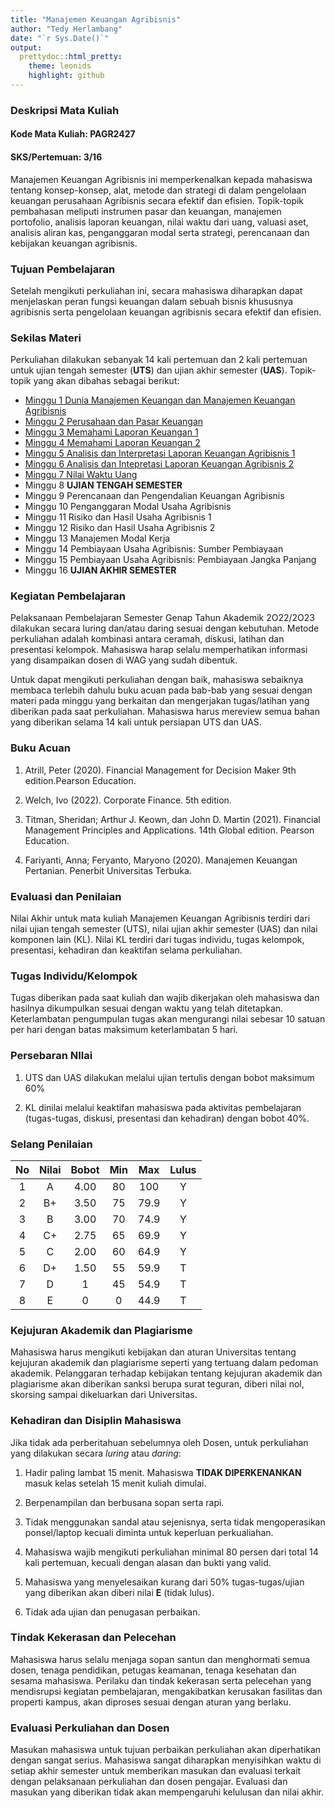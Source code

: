 ```yaml
---
title: "Manajemen Keuangan Agribisnis"
author: "Tedy Herlambang"
date: "`r Sys.Date()`"
output:
  prettydoc::html_pretty:
    theme: leonids
    highlight: github
---
```


### Deskripsi Mata Kuliah

#### Kode Mata Kuliah: PAGR2427
#### SKS/Pertemuan: 3/16

Manajemen Keuangan Agribisnis ini memperkenalkan kepada mahasiswa tentang konsep-konsep, alat, metode dan strategi di dalam pengelolaan keuangan perusahaan Agribisnis secara efektif dan efisien. Topik-topik pembahasan meliputi instrumen pasar dan keuangan, manajemen portofolio, analisis laporan keuangan, nilai waktu dari uang, valuasi aset, analisis aliran kas, penganggaran modal serta strategi, perencanaan dan kebijakan keuangan agribisnis.   

### Tujuan Pembelajaran

Setelah mengikuti perkuliahan ini, secara mahasiswa diharapkan dapat menjelaskan  peran fungsi keuangan dalam sebuah bisnis khususnya agribisnis serta pengelolaan keuangan agribisnis secara efektif dan efisien.  

### Sekilas Materi

Perkuliahan dilakukan sebanyak 14 kali pertemuan dan 2 kali pertemuan untuk
ujian tengah semester (**UTS**) dan ujian akhir semester (**UAS**). Topik-topik yang akan dibahas sebagai berikut:


* [Minggu 1 Dunia Manajemen Keuangan dan Manajemen Keuangan Agribisnis]()
* [Minggu 2 Perusahaan dan Pasar Keuangan]((https://bangtedy.github.io/menkeu23/materi/minggu2#1))
* [Minggu 3 Memahami Laporan Keuangan 1]((https://bangtedy.github.io/menkeu23/materi/minggu3#1))
* [Minggu 4 Memahami Laporan Keuangan 2]((https://bangtedy.github.io/menkeu23/materi/minggu4#1))
* [Minggu 5 Analisis dan Interpretasi Laporan Keuangan Agribisnis 1]((https://bangtedy.github.io/menkeu23/materi/minggu4#1))
* [Minggu 6 Analisis dan Intepretasi Laporan Keuangan Agribisnis 2]((https://bangtedy.github.io/menkeu23/materi/minggu5#1))
* [Minggu 7 Nilai Waktu Uang ]((https://bangtedy.github.io/menkeu23/materi/minggu6#1))
* Minggu 8 **UJIAN TENGAH SEMESTER**
* Minggu 9 Perencanaan dan Pengendalian Keuangan Agribisnis
* Minggu 10 Penganggaran Modal Usaha Agribisnis
* Minggu 11 Risiko dan Hasil Usaha Agribisnis 1
* Minggu 12 Risiko dan Hasil Usaha Agribisnis 2
* Minggu 13 Manajemen Modal Kerja
* Minggu 14 Pembiayaan Usaha Agribisnis: Sumber Pembiayaan
* Minggu 15 Pembiayaan Usaha Agribisnis: Pembiayaan Jangka Panjang
* Minggu 16 **UJIAN AKHIR SEMESTER**


### Kegiatan Pembelajaran

Pelaksanaan Pembelajaran Semester Genap Tahun Akademik 2O22/2O23 dilakukan secara luring dan/atau daring sesuai dengan kebutuhan. Metode perkuliahan adalah kombinasi antara ceramah, diskusi, latihan dan presentasi kelompok. Mahasiswa harap selalu memperhatikan informasi yang disampaikan dosen di WAG yang sudah dibentuk. 

Untuk dapat mengikuti perkuliahan dengan baik, mahasiswa sebaiknya membaca terlebih dahulu buku acuan pada bab-bab yang sesuai dengan materi pada minggu yang berkaitan dan mengerjakan tugas/latihan yang diberikan pada saat perkuliahan. Mahasiswa harus mereview semua bahan yang diberikan selama 14 kali untuk persiapan UTS dan UAS. 

### Buku Acuan

1. Atrill, Peter (2020). Financial Management for Decision Maker 9th edition.Pearson Education.

2. Welch, Ivo (2022). Corporate Finance. 5th edition.

3. Titman, Sheridan; Arthur J. Keown, dan John D. Martin (2021). Financial Management Principles and Applications. 14th Global edition. Pearson Education.

4. Fariyanti, Anna; Feryanto, Maryono (2020). Manajemen Keuangan Pertanian. Penerbit Universitas Terbuka.

### Evaluasi dan Penilaian

Nilai Akhir untuk mata kuliah Manajemen Keuangan Agribisnis terdiri dari nilai ujian tengah semester (UTS), nilai ujian akhir semester (UAS) dan nilai komponen lain (KL). Nilai KL terdiri dari tugas individu, tugas kelompok, presentasi, kehadiran dan keaktifan selama perkuliahan. 

### Tugas Individu/Kelompok

Tugas diberikan pada saat kuliah dan wajib dikerjakan oleh mahasiswa dan hasilnya dikumpulkan sesuai dengan waktu yang telah ditetapkan. Keterlambatan pengumpulan tugas akan mengurangi nilai sebesar 10 satuan per hari dengan batas maksimum keterlambatan 5 hari.

### Persebaran NIlai

1. UTS dan UAS dilakukan melalui ujian tertulis dengan bobot maksimum 60%

2. KL dinilai melalui keaktifan mahasiswa pada aktivitas pembelajaran (tugas-tugas, diskusi, presentasi dan kehadiran) dengan bobot 40%.

### Selang Penilaian

|No|Nilai|Bobot|Min|Max|Lulus|
|:---:|:---:|:---:|:---:|:---:|:---:|
|1  | A |4.00|80|100|Y|
|2  |B+|3.50|75|79.9|Y|
|3 | B |3.00 | 70|74.9|Y|
|4 | C+ | 2.75| 65| 69.9| Y|
|5|C|2.00|60|64.9|Y|
|6|D+|1.50| 55 |59.9| T|
|7|D|1| 45|54.9| T|
|8|E|0|0|44.9| T|

### Kejujuran Akademik dan Plagiarisme 

Mahasiswa harus mengikuti kebijakan dan aturan Universitas tentang kejujuran akademik dan plagiarisme seperti yang tertuang dalam pedoman akademik. Pelanggaran terhadap kebijakan tentang kejujuran akademik dan plagiarisme akan diberikan sanksi berupa surat teguran, diberi nilai nol, skorsing sampai dikeluarkan dari Universitas.

### Kehadiran dan Disiplin Mahasiswa

Jika tidak ada perberitahuan sebelumnya oleh Dosen, untuk perkuliahan yang dilakukan secara *luring* atau *daring*:

1. Hadir paling lambat 15 menit. Mahasiswa **TIDAK DIPERKENANKAN** masuk kelas setelah 15 menit kuliah dimulai.

2. Berpenampilan dan berbusana sopan serta rapi.

3. Tidak menggunakan sandal atau sejenisnya, serta tidak mengoperasikan ponsel/laptop kecuali diminta untuk keperluan perkualiahan.

4. Mahasiswa wajib mengikuti perkuliahan minimal 80 persen dari total 14 kali pertemuan, kecuali dengan alasan dan bukti yang valid.

5. Mahasiswa yang menyelesaikan kurang dari 50% tugas-tugas/ujian yang diberikan akan diberi nilai **E** (tidak lulus). 

6. Tidak ada ujian dan penugasan perbaikan.

### Tindak Kekerasan dan Pelecehan

Mahasiswa harus selalu menjaga sopan santun dan menghormati semua dosen, tenaga pendidikan, petugas keamanan, tenaga kesehatan dan sesama mahasiswa. Perilaku dan tindak kekerasan serta pelecehan yang mendisrupsi kegiatan pembelajaran, mengakibatkan kerusakan fasilitas dan properti kampus, akan diproses sesuai dengan aturan yang berlaku.

### Evaluasi Perkuliahan dan Dosen

Masukan mahasiswa untuk tujuan perbaikan perkuliahan akan diperhatikan dengan sangat serius. Mahasiswa sangat diharapkan menyisihkan waktu di setiap akhir semester untuk memberikan masukan dan evaluasi terkait dengan pelaksanaan perkuliahan dan dosen pengajar. Evaluasi dan masukan yang diberikan tidak akan mempengaruhi kelulusan dan nilai akhir.
